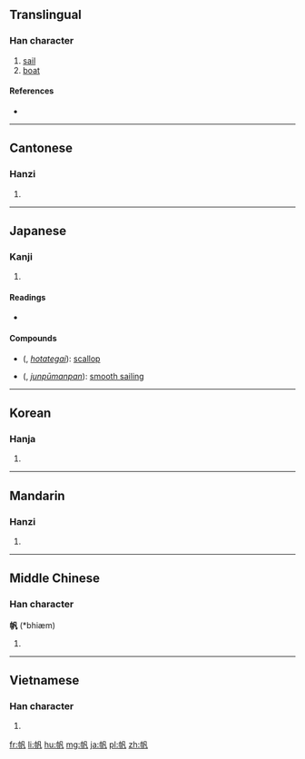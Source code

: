 ==Translingual==

===Han character===
{{Han char|rn=50|rad=巾|as=03|sn=6|four=4721<sub>0</sub>|canj=中月竹弓戈 (LBHNI)}}

# [[sail]]
# [[boat]]

====References====
* {{Han ref|kx=0328.140|dkj=08787|dj=0634.080|hdz=10730.130|uh=5E06|ud=24070|bh=A67C|bd=42620}}

----

==Cantonese==

===Hanzi===
{{yue-hanzi|jyut=|y=faan4}}

# {{defn|lang=yue|sort=巾03}}

----

==Japanese==
{{wikipedia|lang=ja}}

===Kanji===
{{ja-kanji|grade=c|rs=巾03}}

# {{defn|lang=ja|sort=巾03}}

====Readings====
* {{ja-readings|on=[[はん]] (han)|kun=[[ほ]] (ho)}}

====Compounds====
* {{l|ja|帆立貝}} ({{l|ja|ほたてがい}}, ''[[hotategai]]''): [[scallop]]
* {{l|ja|順風満帆}} ({{l|ja|じゅんぷうまんぱん}}, ''[[junpūmanpan]]''): [[smooth sailing]]

----

==Korean==

===Hanja===
{{ko-hanja|hangeul=범|rv=beom|mr=pŏm}}

# {{defn|lang=ko|sort=巾03}}

----

==Mandarin==

===Hanzi===
{{cmn-hanzi|pin=[[fān]] ([[fan1]]), [[nú]] ([[nu2]])|wg=fan<sup>1</sup>, nu<sup>2</sup>}}

# {{defn|lang=cmn|sort=巾03}}

----

==Middle Chinese==

===Han character===
'''帆''' (*bhiæm)<!--note: asterisk indicates that this character appears more than four times in the Tang Dynasty corpus of literature-->

# {{defn|lang=zhx-mid|sort=巾03}}

----

==Vietnamese==

===Han character===
{{vi-hantu|[[phàm]]|rs=巾03}}

# {{defn|lang=vi|sort=巾03}}

[[fr:帆]]
[[li:帆]]
[[hu:帆]]
[[mg:帆]]
[[ja:帆]]
[[pl:帆]]
[[zh:帆]]
